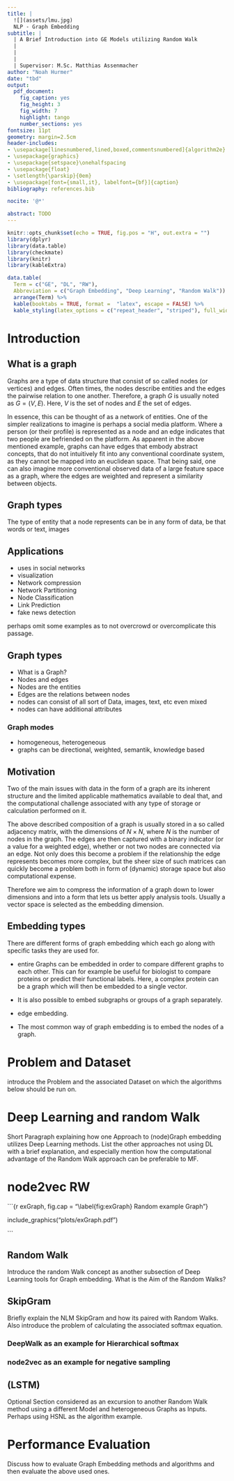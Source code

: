 ```yaml
---
title: |
  ![](assets/lmu.jpg)
  NLP - Graph Embedding
subtitle: |
  | A Brief Introduction into GE Models utilizing Random Walk
  |
  |
  |
  | Supervisor: M.Sc. Matthias Assenmacher
author: "Noah Hurmer"
date: "tbd"
output:
  pdf_document:
    fig_caption: yes
    fig_height: 3
    fig_width: 7
    highlight: tango
    number_sections: yes
fontsize: 11pt
geometry: margin=2.5cm
header-includes:
- \usepackage[linesnumbered,lined,boxed,commentsnumbered]{algorithm2e}
- \usepackage{graphics}
- \usepackage{setspace}\onehalfspacing
- \usepackage{float}
- \setlength{\parskip}{0em}
- \usepackage[font={small,it}, labelfont={bf}]{caption}
bibliography: references.bib

nocite: '@*'

abstract: TODO
---
```

\newpage


```r
knitr::opts_chunk$set(echo = TRUE, fig.pos = "H", out.extra = "")
library(dplyr)
library(data.table)
library(checkmate)
library(knitr)
library(kableExtra)
```

\newpage

\newcounter{savepage}
\pagenumbering{Roman}

\setcounter{tocdepth}{4}
\tableofcontents

\newpage

\listoftables


\listoffigures


\section*{List of Abbreviations}

```r
data.table(
  Term = c("GE", "DL", "RW"),
  Abbreviation = c("Graph Embedding", "Deep Learning", "Random Walk")) %>%
  arrange(Term) %>%
  kable(booktabs = TRUE, format =  "latex", escape = FALSE) %>%
  kable_styling(latex_options = c("repeat_header", "striped"), full_width = TRUE)
```


\newpage

\setcounter{savepage}{\arabic{page}}

\pagenumbering{arabic}



# Introduction


## What is a graph

  Graphs are a type of data structure that consist of so called nodes (or vertices) and edges. Often times, the nodes describe entities and the edges the pairwise relation to one another. Therefore, a graph $G$ is usually noted as $G=(V, E)$. Here, $V$ is the set of nodes and $E$ the set of edges.
  
  In essence, this can be thought of as a network of entities. One of the simpler realizations to imagine is perhaps a social media platform. Where a person (or their profile) is represented as a node and an edge indicates that two people are befriended on the platform.
  As apparent in the above mentioned example, graphs can have edges that embody abstract concepts, that do not intuitively fit into any conventional coordinate system, as they cannot be mapped into an euclidean space.
  That being said, one can also imagine more conventional observed data of a large feature space as a graph, where the edges are weighted and represent a similarity between objects.

## Graph types

  The type of entity that a node represents can be in any form of data, be that words or text, images

## Applications

  - uses in social networks
  - visualization
  - Network compression
  - Network Partitioning
  - Node Classification
  - Link Prediction
  - fake news detection 

  
perhaps omit some examples as to not overcrowd or overcomplicate this passage.

## Graph types

  - What is a Graph? 
  - Nodes and edges
  - Nodes are the entities
  - Edges are the relations between nodes
  - nodes can consist of all sort of Data, images, text, etc even mixed
  - nodes can have additional attributes
  
### Graph modes

  - homogeneous, heterogeneous
  - graphs can be directional, weighted, semantik, knowledge based
  

## Motivation

  Two of the main issues with data in the form of a graph are its inherent structure and the limited applicable mathematics available to deal that, and the computational challenge associated with any type of storage or calculation performed on it.
  
  The above described composition of a graph is usually stored in a so called adjacency matrix, with the dimensions of $N\times N$, where $N$ is the number of nodes in the graph. The edges are then captured with a binary indicator (or a value for a weighted edge), whether or not two nodes are connected via an edge.
  Not only does this become a problem if the relationship the edge represents becomes more complex, but the sheer size of such matrices can quickly become a problem both in form of (dynamic) storage space but also computational expense. 
  
  Therefore we aim to compress the information of a graph down to lower dimensions and into a form that lets us better apply analysis tools. Usually a vector space is selected as the embedding dimension.   


## Embedding types
  
  There are different forms of graph embedding which each go along with specific tasks they are used for. 
  
  - entire Graphs can be embedded in order to compare different graphs to each other. This can for example be useful for biologist to compare proteins or predict their functional labels. Here, a complex protein can be a graph which will then be embedded to a single vector.
  
  - It is also possible to embed subgraphs or groups of a graph separately.
  
  - edge embedding.
  
  - The most common way of graph embedding is to embed the nodes of a graph. 
  

# Problem and Dataset

  introduce the Problem and the associated Dataset on which the algorithms below should be run on.


# Deep Learning and random Walk

  Short Paragraph explaining how one Approach to (node)Graph embedding utilizes Deep Learning methods. List the other approaches not using DL with a brief explanation, and especially mention how the computational advantage of the Random Walk approach can be preferable to MF.
  
# node2vec RW

```{r exGraph, fig.cap = "\\label{fig:exGraph} Random example Graph"}

include_graphics("plots/exGraph.pdf")

```
  
## Random Walk

  Introduce the random Walk concept as another subsection of Deep Learning tools for Graph embedding. 
  What is the Aim of the Random Walks?

## SkipGram

  Briefly explain the NLM SkipGram and how its paired with Random Walks.
  Also introduce the problem of calculating the associated softmax equation.

### DeepWalk as an example for Hierarchical softmax

### node2vec as an example for negative sampling

## (LSTM)

  Optional Section considered as an excursion to another Random Walk method using a different Model and heterogeneous Graphs as Inputs. Perhaps using HSNL as the algorithm example.



# Performance Evaluation

  Discuss how to evaluate Graph Embedding methods and algorithms and then evaluate the above used ones.



\section{References}
